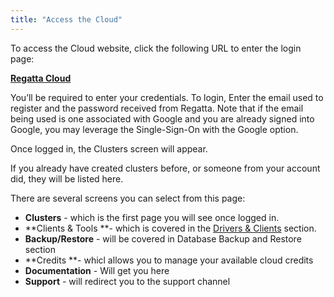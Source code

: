 ```yaml
---
title: "Access the Cloud"
---
```


To access the Cloud website, click the following URL to enter the login page:

[**Regatta Cloud**](https://cloud.regatta.dev)

You’ll be required to enter your credentials. To login, Enter the email used to register and the password received from Regatta. Note that if the email being used is one associated with Google and you are already signed into Google, you may leverage the Single-Sign-On with the Google option.

Once logged in, the Clusters screen will appear.

If you already have created clusters before, or someone from your account did, they will be listed here.

There are several screens you can select from this page:

- **Clusters** - which is the first page you will see once logged in.
- **Clients & Tools **- which is covered in the [Drivers & Clients](https://docs.regatta.dev/drivers-and-clients/connecting-applications-to-regatta) section.
- **Backup/Restore** - will be covered in Database Backup and Restore section
- **Credits **- whicl allows you to manage your available cloud credits
- **Documentation** - Will get you here
- **Support** - will redirect you to the support channel